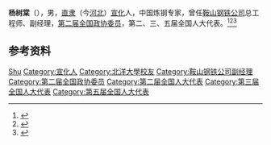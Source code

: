 {{Otheruses|other=名为杨树棠的其他人物|杨树棠}}

'''杨树棠'''（{{bd|1909年|9月|？|}}），男，[[直隶|直隶]]（今[[河北|河北]]）[[宣化县|宣化]]人，中国炼钢专家，曾任[[鞍山钢铁公司|鞍山钢铁公司]]总工程师、副经理，[[第二届全国政协委员|第二届全国政协委员]]，第二、三、五届全国人大代表。<ref>{{Cite book|title=历届全国政协委员人名辞典|author=|publisher=中国国际广播出版社|year=1996|isbn=9787507813746|location=北京|pages=286}}</ref><ref>{{cite book|title=中囯人名大辞典·当代人物卷|author=廖盖隆等编|year=1990|publisher=上海辞书出版社|location=上海|page=}}</ref><ref>{{Cite book|title=中华人民共和国职官志|author=何虎生, 李耀东, 向常福主编|publisher=中国社会出版社|year=2003|isbn=9787800883934|location=北京|pages=}}</ref>

== 参考资料 ==
{{reflist}}

{{中国人物小作品}}

{{Authority control}}
{{DEFAULTSORT:Yang杨}}
[[Category:杨姓|Shu]]
[[Category:宣化人|Category:宣化人]]
[[Category:北洋大學校友|Category:北洋大學校友]]
[[Category:鞍山钢铁公司副经理|Category:鞍山钢铁公司副经理]]
[[Category:第二届全国政协委员|Category:第二届全国政协委员]]
[[Category:第二届全国人大代表|Category:第二届全国人大代表]]
[[Category:第三届全国人大代表|Category:第三届全国人大代表]]
[[Category:第五届全国人大代表|Category:第五届全国人大代表]]